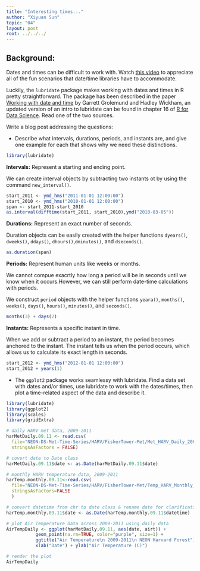```yaml
---
title: "Interesting times..."
author: "Xiyuan Sun"
topic: "04"
layout: post
root: ../../../
---
```



## Background:

Dates and times can be difficult to work with. Watch [this video](https://www.youtube.com/watch?v=-5wpm-gesOY) to appreciate all of the fun scenarios that date/time libraries have to accommodate. 

Luckily, the `lubridate` package makes working with dates and times in R pretty straightforward. The package has been described in the paper [Working with date and time](http://www.jstatsoft.org/v40/i03/) by Garrett Grolemund and Hadley Wickham, an updated version of an intro to lubridate can be found in chapter 16 of [R for Data Science](https://r4ds.had.co.nz/dates-and-times.html). Read one of the two sources.

Write a blog post addressing the questions:


- Describe what intervals, durations, periods, and instants are, and give one example for each that shows why we need these distinctions.

```r
library(lubridate)
```


**Intervals:** Represent a starting and ending point.

We can create interval objects by subtracting two instants ot by using the command `new_interval()`.
```r
start_2011 <- ymd_hms("2011-01-01 12:00:00")
start_2010 <- ymd_hms("2010-01-01 12:00:00")
span <- start_2011-start_2010
as.interval(difftime(start_2011, start_2010),ymd("2010-03-05"))
```

**Durations:** Represent an exact number of seconds.

Duration objects can be easily created with the helper functions `dyears()`, `dweeks()`, `ddays()`, `dhours()`,`dminutes()`, and `dseconds()`.
```r
as.duration(span)
```


**Periods:** Represent human units like weeks or months.

We cannot compue exacrtly how long a period will be in seconds until we know when it occurs.However, we can still perform date-time calculations with periods.

We construct `period` objects with the helper functions `yeara()`, `months()`, `weeks()`, `days()`, `hours()`, `minutes()`, and `seconds()`.

```r
months(3) + days(2)
```



**Instants:** Represents a specific instant in time.

When we add or subtract a period to an instant, the period becomes anchored to the instant. The instant tells us when the period occurs, which allows us to calculate its exact length in seconds.

```r
start_2012 <- ymd_hms("2012-01-01 12:00:00")
start_2012 + years(1)
```



- The `ggplot2` package works seamlessy with lubridate. Find a data set with dates and/or times, use lubridate to work with the dates/times, then plot a time-related aspect of the data and describe it.  


```r
library(lubridate) 
library(ggplot2)  
library(scales)   
library(gridExtra) 

# daily HARV met data, 2009-2011
harMetDaily.09.11 <- read.csv(
  file="NEON-DS-Met-Time-Series/HARV/FisherTower-Met/Met_HARV_Daily_2009_2011.csv",
  stringsAsFactors = FALSE)

# covert date to Date class
harMetDaily.09.11$date <- as.Date(harMetDaily.09.11$date)

# monthly HARV temperature data, 2009-2011
harTemp.monthly.09.11<-read.csv(
  file="NEON-DS-Met-Time-Series/HARV/FisherTower-Met/Temp_HARV_Monthly_09_11.csv",
  stringsAsFactors=FALSE
  )

# convert datetime from chr to date class & rename date for clarification
harTemp.monthly.09.11$date <- as.Date(harTemp.monthly.09.11$datetime)

# plot Air Temperature Data across 2009-2011 using daily data
AirTempDaily <- ggplot(harMetDaily.09.11, aes(date, airt)) +
           geom_point(na.rm=TRUE, color="purple", size=1) + 
           ggtitle("Air Temperature\n 2009-2011\n NEON Harvard Forest") +
           xlab("Date") + ylab("Air Temperature (C)")

# render the plot
AirTempDaily


```



